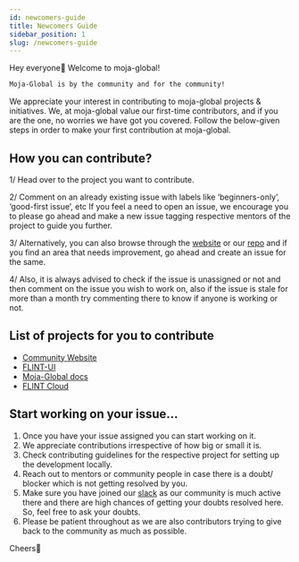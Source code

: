```yaml
---
id: newcomers-guide
title: Newcomers Guide
sidebar_position: 1
slug: /newcomers-guide
---
```


Hey everyone👋
Welcome to moja-global! 

```sh
Moja-Global is by the community and for the community!
```

We appreciate your interest in contributing to moja-global projects & initiatives. We, at moja-global value our first-time contributors, and if you are the one, no worries we have got you covered. 
Follow the below-given steps in order to make your first contribution at moja-global.

## How you can contribute?

1/  Head over to the project you want to contribute. 

2/  Comment on an already existing issue with labels like ‘beginners-only’, ‘good-first issue’, etc 
If you feel a need to open an issue, we encourage you to please go ahead and make a new issue tagging respective mentors of the project to guide you further.

3/  Alternatively, you can also browse through the [website](https://community.moja.global/) or our [repo](https://github.com/moja-global) and if you find an area that needs improvement, go ahead and create an issue for the same.

4/  Also, it is always advised to check if the issue is unassigned or not and then comment on the issue you wish to work on, also if the issue is stale for more than a month try commenting there to know if anyone is working or not.

## List of projects for you to contribute 

-  [Community Website](https://github.com/moja-global/community-website)
-  [FLINT-UI](https://github.com/moja-global/FLINT-UI)
-  [Moja-Global docs](https://github.com/moja-global/moja_global_docs)
-  [FLINT Cloud](https://github.com/moja-global/FLINT.Cloud)

## Start working on your issue…

1. Once you have your issue assigned you can start working on it.
2. We appreciate contributions irrespective of how big or small it is.
3. Check contributing guidelines for the respective project for setting up the development locally.
4. Reach out to mentors or community people in case there is a doubt/ blocker which is not getting resolved by you.
5. Make sure you have joined our [slack](https://join.slack.com/t/mojaglobal/shared_invite/zt-o6ta1ug0-rVLjAo460~d7JbZ~HpFFtw) as our community is much active there and there are high chances of getting your doubts resolved here. So, feel free to ask your doubts.
6. Please be patient throughout as we are also contributors trying to give back to the community as much as possible.


Cheers🥂

